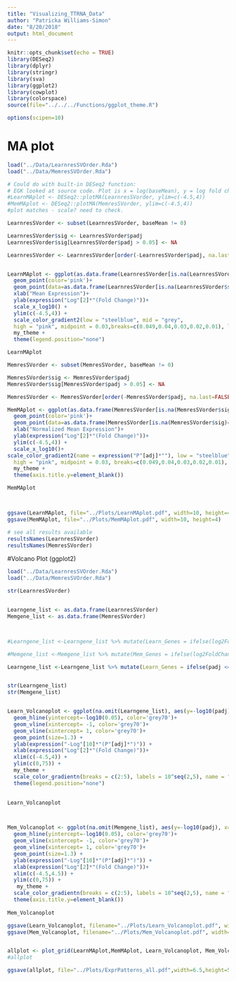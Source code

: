 ```yaml
---
title: "Visualizing_TTRNA_Data"
author: "Patricka Williams-Simon"
date: "8/20/2018"
output: html_document
---
```


```r
knitr::opts_chunk$set(echo = TRUE)
library(DESeq2)
library(dplyr)
library(stringr)
library(sva)
library(ggplot2)
library(cowplot)
library(colorspace)
source(file="../../../Functions/ggplot_theme.R")

options(scipen=10)
```

# MA plot

```r
load("../Data/LearnresSVOrder.Rda")
load("../Data/MemresSVOrder.Rda")

# Could do with built-in DESeq2 function:
# EGK looked at source code. Plot is x = log(baseMean), y = log fold change
#LearnMAplot <- DESeq2::plotMA(LearnresSVorder, ylim=c(-4.5,4))
#MemMAplot <- DESeq2::plotMA(MemresSVorder, ylim=c(-4.5,4))
#plot matches - scale? need to check.

LearnresSVorder <- subset(LearnresSVorder, baseMean != 0)

LearnresSVorder$sig <- LearnresSVorder$padj
LearnresSVorder$sig[LearnresSVorder$padj > 0.05] <- NA

LearnresSVorder <- LearnresSVorder[order(-LearnresSVorder$padj, na.last=FALSE),]


LearnMAplot <- ggplot(as.data.frame(LearnresSVorder[is.na(LearnresSVorder$sig),]), aes(baseMean, log2FoldChange)) +
  geom_point(color='pink')+
  geom_point(data=as.data.frame(LearnresSVorder[is.na(LearnresSVorder$sig)==FALSE,]), aes(baseMean, log2FoldChange,color=sig))+
  xlab("Mean Expression")+
  ylab(expression("Log"[2]*"(Fold Change)"))+
  scale_x_log10() +
  ylim(c(-4.5,4)) +
  scale_color_gradient2(low = "steelblue", mid = "grey",
  high = "pink", midpoint = 0.03,breaks=c(0.049,0.04,0.03,0.02,0.01), labels=c('NS',0.04,0.03,0.02,0.01))+
  my_theme +
  theme(legend.position="none")

LearnMAplot

MemresSVorder <- subset(MemresSVorder, baseMean != 0)

MemresSVorder$sig <- MemresSVorder$padj
MemresSVorder$sig[MemresSVorder$padj > 0.05] <- NA

MemresSVorder <- MemresSVorder[order(-MemresSVorder$padj, na.last=FALSE),]

MemMAplot <- ggplot(as.data.frame(MemresSVorder[is.na(MemresSVorder$sig),]), aes(baseMean, log2FoldChange)) +
  geom_point(color='pink')+
  geom_point(data=as.data.frame(MemresSVorder[is.na(MemresSVorder$sig)==FALSE,]), aes(baseMean, log2FoldChange,color=sig))+
  xlab("Normalized Mean Expression")+
  ylab(expression("Log"[2]*"(Fold Change)"))+
  ylim(c(-4.5,4)) +
  scale_x_log10()+
scale_color_gradient2(name = expression("P"[adj]*""), low = "steelblue", mid = "grey",
  high = "pink", midpoint = 0.03, breaks=c(0.049,0.04,0.03,0.02,0.01), labels=c('NS',0.04,0.03,0.02,0.01))+
  my_theme +
  theme(axis.title.y=element_blank())

MemMAplot



ggsave(LearnMAplot, file="../Plots/LearnMAplot.pdf", width=10, height=4)
ggsave(MemMAplot, file="../Plots/MemMAplot.pdf", width=10, height=4)

# see all results available
resultsNames(LearnresSVorder)
resultsNames(MemresSVorder)


```

#Volcano Plot (ggplot2)


```r

load("../Data/LearnresSVOrder.Rda")
load("../Data/MemresSVOrder.Rda")

str(LearnresSVorder)


Learngene_list <- as.data.frame(LearnresSVorder)
Memgene_list <- as.data.frame(MemresSVorder)



#Learngene_list <-Learngene_list %>% mutate(Learn_Genes = ifelse(log2FoldChange >= 2, "A", #ifelse(log2FoldChange <=-2, "B", "C")))

#Memgene_list <-Memgene_list %>% mutate(Mem_Genes = ifelse(log2FoldChange >= 2, "A", #ifelse(log2FoldChange <=-2, "B", "C")))

Learngene_list <-Learngene_list %>% mutate(Learn_Genes = ifelse(padj <= 0.05, "A",ifelse(is.na(padj) , "B", "B")))


str(Learngene_list)
str(Memgene_list)


Learn_Volcanoplot <- ggplot(na.omit(Learngene_list), aes(y=-log10(padj), x=log2FoldChange, color=log10(baseMean))) +
  geom_hline(yintercept=-log10(0.05), color='grey70')+
  geom_vline(xintercept= -1, color='grey70')+
  geom_vline(xintercept= 1, color='grey70')+
  geom_point(size=1.3) +
  ylab(expression("-Log"[10]*"(P"[adj]*")")) +
  xlab(expression("Log"[2]*"(Fold Change)"))+
  xlim(c(-4.5,4)) +
  ylim(c(0,75)) +
  my_theme +
  scale_color_gradientn(breaks = c(2:5), labels = 10^seq(2,5), name = "mean\nexpression",colours = rainbow_hcl(8, start = 300, end = 40)) +
  theme(legend.position="none")

 
Learn_Volcanoplot



Mem_Volcanoplot <- ggplot(na.omit(Memgene_list), aes(y=-log10(padj), x=log2FoldChange, color=log10(baseMean))) +
  geom_hline(yintercept=-log10(0.05), color='grey70')+
  geom_vline(xintercept= -1, color='grey70')+
  geom_vline(xintercept= 1, color='grey70')+
  geom_point(size=1.3) +
  ylab(expression("-Log"[10]*"(P"[adj]*")")) +
  xlab(expression("Log"[2]*"(Fold Change)"))+
  xlim(c(-4.5,4.5)) +
  ylim(c(0,75)) +
   my_theme +
  scale_color_gradientn(breaks = c(2:5), labels = 10^seq(2,5), name = "Mean\nExpression",colours = rainbow_hcl(8, start = 300, end = 40)) +
  theme(axis.title.y=element_blank())
                    
Mem_Volcanoplot

ggsave(Learn_Volcanoplot, filename="../Plots/Learn_Volcanoplot.pdf", width=6.5, height=3)
ggsave(Mem_Volcanoplot, filename="../Plots/Mem_Volcanoplot.pdf", width=6.5, height=3)


allplot <- plot_grid(LearnMAplot,MemMAplot, Learn_Volcanoplot, Mem_Volcanoplot,nrow=2,labels = c('a.', 'b.', 'c.','d.'), rel_widths = c(1,1.3,1,1.3), label_size = 10)
#allplot

ggsave(allplot, file="../Plots/ExprPatterns_all.pdf",width=6.5,height=5)

```

